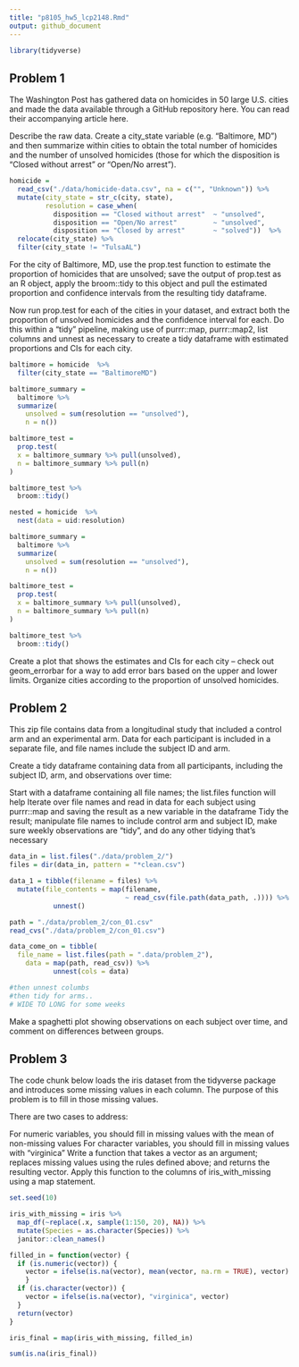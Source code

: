 ```yaml
---
title: "p8105_hw5_lcp2148.Rmd"
output: github_document
---
```


```r
library(tidyverse)
```

## Problem 1

The Washington Post has gathered data on homicides in 50 large U.S. cities and made the data available through a GitHub repository here. You can read their accompanying article here.

Describe the raw data. Create a city_state variable (e.g. “Baltimore, MD”) and then summarize within cities to obtain the total number of homicides and the number of unsolved homicides (those for which the disposition is “Closed without arrest” or “Open/No arrest”).


```r

homicide = 
  read_csv("./data/homicide-data.csv", na = c("", "Unknown")) %>%
  mutate(city_state = str_c(city, state), 
         resolution = case_when(
           disposition == "Closed without arrest"  ~ "unsolved", 
           disposition == "Open/No arrest"         ~ "unsolved", 
           disposition == "Closed by arrest"       ~ "solved"))  %>%
  relocate(city_state) %>%
  filter(city_state != "TulsaAL")

```


For the city of Baltimore, MD, use the prop.test function to estimate the proportion of homicides that are unsolved; save the output of prop.test as an R object, apply the broom::tidy to this object and pull the estimated proportion and confidence intervals from the resulting tidy dataframe.

Now run prop.test for each of the cities in your dataset, and extract both the proportion of unsolved homicides and the confidence interval for each. Do this within a “tidy” pipeline, making use of purrr::map, purrr::map2, list columns and unnest as necessary to create a tidy dataframe with estimated proportions and CIs for each city.


```r

baltimore = homicide  %>%
  filter(city_state == "BaltimoreMD")

baltimore_summary = 
  baltimore %>%
  summarize(
    unsolved = sum(resolution == "unsolved"), 
    n = n())

baltimore_test =
  prop.test(
  x = baltimore_summary %>% pull(unsolved), 
  n = baltimore_summary %>% pull(n)
)

baltimore_test %>%
  broom::tidy()

```



```r

nested = homicide  %>%
  nest(data = uid:resolution)

baltimore_summary = 
  baltimore %>%
  summarize(
    unsolved = sum(resolution == "unsolved"), 
    n = n())

baltimore_test =
  prop.test(
  x = baltimore_summary %>% pull(unsolved), 
  n = baltimore_summary %>% pull(n)
)

baltimore_test %>%
  broom::tidy()

```


Create a plot that shows the estimates and CIs for each city – check out geom_errorbar for a way to add error bars based on the upper and lower limits. Organize cities according to the proportion of unsolved homicides.

## Problem 2

This zip file contains data from a longitudinal study that included a control arm and an experimental arm. Data for each participant is included in a separate file, and file names include the subject ID and arm.

Create a tidy dataframe containing data from all participants, including the subject ID, arm, and observations over time:

Start with a dataframe containing all file names; the list.files function will help
Iterate over file names and read in data for each subject using purrr::map and saving the result as a new variable in the dataframe
Tidy the result; manipulate file names to include control arm and subject ID, make sure weekly observations are “tidy”, and do any other tidying that’s necessary

```r


data_in = list.files("./data/problem_2/") 
files = dir(data_in, pattern = "*clean.csv")

data_1 = tibble(filename = files) %>%
  mutate(file_contents = map(filename, 
                             ~ read_csv(file.path(data_path, .)))) %>% 
           unnest()

path = "./data/problem_2/con_01.csv"
read_cvs("./data/problem_2/con_01.csv") 

data_come_on = tibble(
  file_name = list.files(path = ".data/problem_2"), 
    data = map(path, read_csv)) %>% 
           unnest(cols = data)

#then unnest columbs 
#then tidy for arms..
# WIDE TO LONG for some weeks
```


Make a spaghetti plot showing observations on each subject over time, and comment on differences between groups.

## Problem 3

The code chunk below loads the iris dataset from the tidyverse package and introduces some missing values in each column. The purpose of this problem is to fill in those missing values.

There are two cases to address:

For numeric variables, you should fill in missing values with the mean of non-missing values
For character variables, you should fill in missing values with "virginica"
Write a function that takes a vector as an argument; replaces missing values using the rules defined above; and returns the resulting vector. Apply this function to the columns of iris_with_missing using a map statement.



```r

set.seed(10)

iris_with_missing = iris %>%
  map_df(~replace(.x, sample(1:150, 20), NA)) %>%
  mutate(Species = as.character(Species)) %>% 
  janitor::clean_names()

filled_in = function(vector) {
  if (is.numeric(vector)) {
    vector = ifelse(is.na(vector), mean(vector, na.rm = TRUE), vector)
    }
  if (is.character(vector)) {
    vector = ifelse(is.na(vector), "virginica", vector)
  }
  return(vector)
}

iris_final = map(iris_with_missing, filled_in) 

sum(is.na(iris_final))

```



